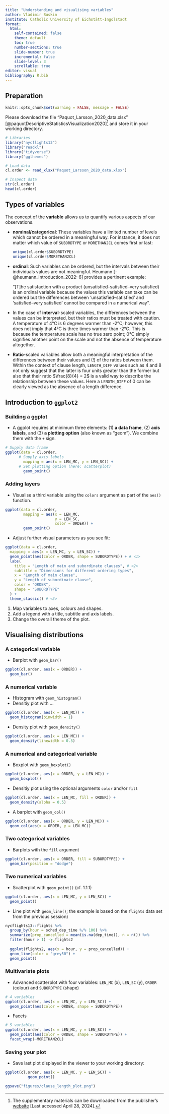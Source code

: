 ```yaml
---
title: "Understanding and visualising variables"
author: Vladimir Buskin
institute: Catholic University of Eichstätt-Ingolstadt
format:
  html:
    self-contained: false
    theme: default
    toc: true
    number-sections: true
    slide-number: true
    incremental: false
    slide-level: 3
    scrollable: true
editor: visual
bibliography: R.bib
---
```


## Preparation

```r
knitr::opts_chunk$set(warning = FALSE, message = FALSE)
```

Please download the file "Paquot_Larsson_2020_data.xlsx"
[@paquotDescriptiveStatisticsVisualization2020][^variables-1] and store
it in your working directory.

[^variables-1]: The supplementary materials can be downloaded from the
    publisher's
    [website](https://link.springer.com/chapter/10.1007/978-3-030-46216-1_17)
    \[Last accessed April 28, 2024\].

```r
# Libraries
library("nycflights13")
library("readxl")
library("tidyverse")
library("ggthemes")

# Load data
cl.order <- read_xlsx("Paquot_Larsson_2020_data.xlsx")

# Inspect data
str(cl.order)
head(cl.order)

```

## Types of variables

The concept of the **variable** allows us to quantify various aspects of
our observations.

-   **nominal/categorical**: These variables have a limited number of
    levels which cannot be ordered in a meaningful way. For instance, it
    does not matter which value of `SUBORDTYPE` or `MORETHAN2CL` comes
    first or last:

    ```r
    unique(cl.order$SUBORDTYPE)
    unique(cl.order$MORETHAN2CL)
    ```

-   **ordinal**: Such variables can be ordered, but the intervals
    between their individuals values are not meaningful. Heumann
    [-@heumann_introduction_2022: 6] provides a pertinent example:

    "\[T\]he satisfaction with a product (unsatisfied–satisfied–very
    satisfied) is an ordinal variable because the values this variable
    can take can be ordered but the differences between
    'unsatisfied–satisfied' and 'satisfied–very satisfied' cannot be
    compared in a numerical way".

-   In the case of **interval**-scaled variables, the differences
    between the values can be interpreted, but their ratios must be
    treated with caution. A temperature of 4°C is 6 degrees warmer than
    -2°C; however, this does not imply that 4°C is three times warmer
    than -2°C. This is because the temperature scale has no true zero
    point; 0°C simply signifies another point on the scale and not the
    absence of temperature altogether.

-   **Ratio**-scaled variables allow both a meaningful interpretation of
    the differences between their values and (!) of the ratios between
    them. Within the context of clause length, `LENGTH_DIFF` values such
    as 4 and 8 not only suggest that the latter is four units greater
    than the former but also that their ratio $\frac{8}{4} = 2$ is a
    valid way to describe the relationship between these values. Here a
    `LENGTH_DIFF` of 0 can be clearly viewed as the absence of a length
    difference.

## Introduction to `ggplot2`

### Building a ggplot

-   A ggplot requires at minimum three elements: (1) **a data
    frame**, (2) **axis labels**, and (3) **a plotting option** (also
    known as "geom"). We combine them with the `+` sign.

```r

# Supply data frame
ggplot(data = cl.order,
      # Supply axis labels
        mapping = aes(x = LEN_MC, y = LEN_SC)) +
      # Set plotting option (here: scatterplot)
        geom_point()
```

### Adding layers

-   Visualise a third variable using the `colors` argument as part of
    the `aes()` function.

```r

ggplot(data = cl.order,
        mapping = aes(x = LEN_MC, 
                      y = LEN_SC,
                      color = ORDER)) +
        geom_point()
```

-   Adjust further visual parameters as you see fit:

```r

ggplot(data = cl.order,
  mapping = aes(x = LEN_MC, y = LEN_SC)) +
  geom_point(aes(color = ORDER, shape = SUBORDTYPE)) + # <1>
  labs(
    title = "Length of main and subordinate clauses", # <2>
    subtitle = "Dimensions for different ordering types",
    x = "Length of main clause",
    y = "Length of subordinate clause",
    color = "ORDER",
    shape = "SUBORDTYPE"
  ) +
  theme_classic() # <3>

```

1.  Map variables to axes, colours and shapes.
2.  Add a legend with a title, subtitle and axis labels.
3.  Change the overall theme of the plot.

## Visualising distributions

### A categorical variable

-   Barplot with `geom_bar()`

```r
ggplot(cl.order, aes(x = ORDER)) +
  geom_bar()
```

### A numerical variable

-   Histogram with `geom_histogram()`
-   Densitiy plot with ...

```r
ggplot(cl.order, aes(x = LEN_MC)) +
  geom_histogram(binwidth = 1)
```

-   Density plot with `geom_density()`

```r
ggplot(cl.order, aes(x = LEN_MC)) +
  geom_density(linewidth = 0.5)
```

### A numerical and categorical variable

-   Boxplot with `geom_boxplot()`

```r
ggplot(cl.order, aes(x = ORDER, y = LEN_MC)) +
  geom_boxplot()
```

-   Densitiy plot using the optional arguments `color` and/or `fill`

```r
ggplot(cl.order, aes(x = LEN_MC, fill = ORDER)) +
  geom_density(alpha = 0.5)
```

-   A barplot with `geom_col()`

```r
ggplot(cl.order, aes(x = ORDER, y = LEN_MC)) +
  geom_col(aes(x = ORDER, y = LEN_MC))
```

### Two categorical variables

-   Barplots with the `fill` argument

```r
ggplot(cl.order, aes(x = ORDER, fill = SUBORDTYPE)) +
  geom_bar(position = "dodge")
```

### Two numerical variables

-   Scatterplot with `geom_point()` (cf. 1.1.1)

```r
ggplot(cl.order, aes(x = LEN_MC, y = LEN_SC)) +
  geom_point()
```

-   Line plot with `geom_line()`; the example is based on the `flights`
    data set from the previous session)

```r
nycflights13::flights %>%  
  group_by(hour = sched_dep_time %/% 100) %>% 
  summarize(prop_cancelled = mean(is.na(dep_time)), n = n()) %>%  
  filter(hour > 1) -> flights2
  
  ggplot(flights2, aes(x = hour, y = prop_cancelled)) +
  geom_line(color = "grey50") + 
  geom_point()
```

### Multivariate plots

-   Advanced scatterplot with four variables: `LEN_MC` (x), `LEN_SC`
    (y), `ORDER` (colour) and `SUBORDTYPE` (shape)

```r
# 4 variables
ggplot(cl.order, aes(x = LEN_MC, y = LEN_SC)) +
  geom_point(aes(color = ORDER, shape = SUBORDTYPE))
```

-   Facets

```r
# 5 variables
ggplot(cl.order, aes(x = LEN_MC, y = LEN_SC)) +
  geom_point(aes(color = ORDER, shape = SUBORDTYPE)) +
  facet_wrap(~MORETHAN2CL)
```

### Saving your plot

-   Save last plot displayed in the viewer to your working directory:

```r

ggplot(cl.order, aes(x = LEN_MC, y = LEN_SC)) +
          geom_point()

ggsave("figures/clause_length_plot.png")

```
